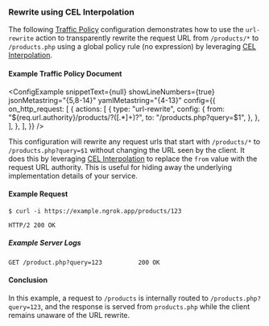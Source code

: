
### Rewrite using CEL Interpolation

The following [Traffic Policy](/docs/traffic-policy/)
configuration demonstrates how to use the `url-rewrite` action to transparently
rewrite the request URL from `/products/*` to `/products.php` using a global
policy rule (no expression) by leveraging [CEL Interpolation](/docs/traffic-policy/concepts/cel-interpolation).

#### Example Traffic Policy Document

<ConfigExample
	snippetText={null}
	showLineNumbers={true}
	jsonMetastring="{5,8-14}"
	yamlMetastring="{4-13}"
	config={{
		on_http_request: [
			{
				actions: [
					{
						type: "url-rewrite",
						config: {
							from: "${req.url.authority}/products/?([.*]+)?",
							to: "/products.php?query=$1",
						},
					},
				],
			},
		],
	}}
/>

This configuration will rewrite any request urls that start with `/products/*`
to `/products.php?query=$1` without changing the URL seen by the client. It does
this by leveraging [CEL Interpolation](/docs/traffic-policy/concepts/cel-interpolation) to replace the
`from` value with the request URL authority. This is useful for hiding away the
underlying implementation details of your service.

#### Example Request

```shell
$ curl -i https://example.ngrok.app/products/123
```

```http
HTTP/2 200 OK
```

##### Example Server Logs

```http
GET /product.php?query=123          200 OK
```

#### Conclusion

In this example, a request to `/products` is internally routed to
`/products.php?query=123`, and the response is served from `products.php` while
the client remains unaware of the URL rewrite.
